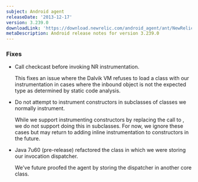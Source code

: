 ```yaml
---
subject: Android agent
releaseDate: '2013-12-17'
version: 3.239.0
downloadLink: 'https://download.newrelic.com/android_agent/ant/NewRelic_Android_Agent_3.239.0.zip'
metaDescription: Android release notes for version 3.239.0
---
```


### Fixes

* Call checkcast before invoking NR instrumentation.

  This fixes an issue where the Dalvik VM refuses to load a class with our instrumentation in cases where the inbound object is not the expected type as determined by static code analysis.
* Do not attempt to instrument constructors in subclasses of classes we normally instrument.

  While we support instrumenting constructors by replacing the call to , we do not support doing this in subclasses. For now, we ignore these cases but may return to adding inline instrumentation to constructors in the future.
* Java 7u60 (pre-release) refactored the class in which we were storing our invocation dispatcher.

  We've future proofed the agent by storing the dispatcher in another core class.
